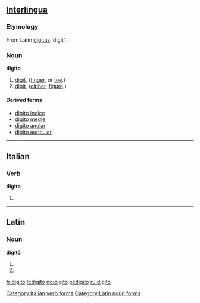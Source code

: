 ==[[Interlingua]]==

===Etymology===
From Latin [[digitus]] 'digit'.

===Noun===
'''digito'''

# [[digit]], ([[finger]], or [[toe]].)
# [[digit]], ([[cipher]], [[figure]].)

====Derived terms====
* [[digito indice]]
* [[digito medie]]
* [[digito anular]]
* [[digito auricular]]

{{see|digitò}}

----

==Italian==

===Verb===
'''digito'''

# {{form of|[[first-person|First-person]] [[singular]] [[present tense]]|[[digitare#Italian|digitare]]|lang=Italian}}

[[Category:Italian verb forms]]

----

==Latin==

===Noun===
'''digitō''' {{m}}

# {{inflection of|digitus#Latin|digitus|dat|s}}
# {{inflection of|digitus#Latin|digitus|abl|s}}

[[Category:Latin noun forms]]

[[fr:digito]]
[[lt:digito]]
[[no:digito]]
[[pl:digito]]
[[ru:digito]]